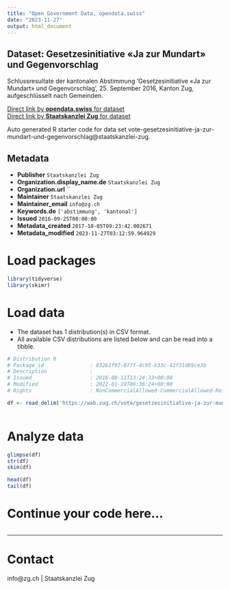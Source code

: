 ```yaml
---
title: "Open Government Data, opendata.swiss"
date: "2023-11-27"
output: html_document
---
```


## Dataset: Gesetzesinitiative «Ja zur Mundart» und Gegenvorschlag

Schlussresultate der kantonalen Abstimmung 'Gesetzesinitiative «Ja zur Mundart» und Gegenvorschlag', 25. September 2016, Kanton Zug, aufgeschlüsselt nach Gemeinden.

[Direct link by **opendata.swiss** for dataset](https://opendata.swiss/de/dataset/gesetzesinitiative-ja-zur-mundart-und-gegenvorschlag)<br>
[Direct link by **Staatskanzlei Zug** for dataset](https://wab.zug.ch/vote/gesetzesinitiative-ja-zur-mundart-und-gegenvorschlag/data)

Auto generated R starter code for data set vote-gesetzesinitiative-ja-zur-mundart-und-gegenvorschlag@staatskanzlei-zug.

## Metadata

- **Publisher** `Staatskanzlei Zug`
- **Organization.display_name.de** `Staatskanzlei Zug`
- **Organization.url** ``
- **Maintainer** `Staatskanzlei Zug`
- **Maintainer_email** `info@zg.ch`
- **Keywords.de** `['abstimmung', 'kantonal']`
- **Issued** `2016-09-25T00:00:00`
- **Metadata_created** `2017-10-05T09:23:42.002671`
- **Metadata_modified** `2023-11-27T03:12:59.964929`


# Load packages

```r

library(tidyverse)
library(skimr)

```

# Load data

-   The dataset has 1 distribution(s) in CSV format.
-   All available CSV distributions are listed below and can be read into a tibble.

```r

# Distribution 0
# Package_id               : 83261f97-077f-4c95-b33c-42f31db9ce3b
# Description              : 
# Issued                   : 2016-08-11T13:24:33+00:00
# Modified                 : 2022-01-19T06:36:24+00:00
# Rights                   : NonCommercialAllowed-CommercialAllowed-ReferenceRequired

df <- read_delim('https://wab.zug.ch/vote/gesetzesinitiative-ja-zur-mundart-und-gegenvorschlag/data-csv')



```

# Analyze data

```r

glimpse(df)
str(df)
skim(df)

head(df)
tail(df)

```

# Continue your code here...

```r

```

------------------------------------------------------------------------

# Contact

info@zg.ch | Staatskanzlei Zug
